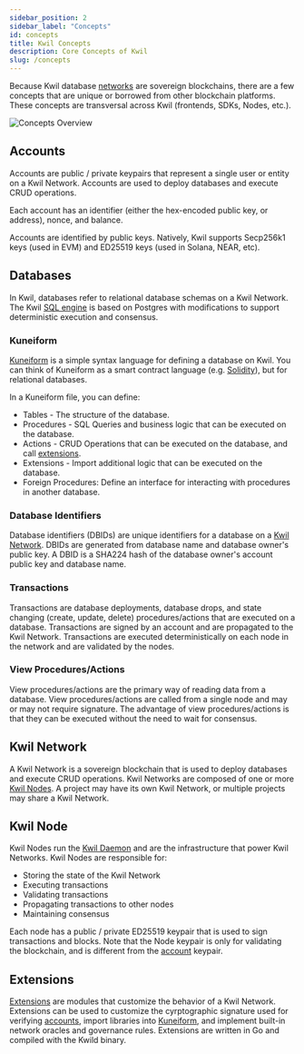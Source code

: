 ```yaml
---
sidebar_position: 2
sidebar_label: "Concepts"
id: concepts
title: Kwil Concepts
description: Core Concepts of Kwil
slug: /concepts
---
```


Because Kwil database [networks](#kwil-network) are sovereign blockchains, there are a few concepts that are unique or borrowed from other blockchain platforms. These concepts are transversal across Kwil (frontends, SDKs, Nodes, etc.).

<div style={{ display: "flex", justifyContent: "center" }}>
    <img src={require('../static/img/kwil-concepts.png').default} alt="Concepts Overview" />
</div>

## Accounts

Accounts are public / private keypairs that represent a single user or entity on a Kwil Network. Accounts are used to deploy databases and execute CRUD operations.

Each account has an identifier (either the hex-encoded public key, or address), nonce, and balance.

Accounts are identified by public keys. Natively, Kwil supports Secp256k1 keys (used in EVM) and ED25519 keys (used in Solana, NEAR, etc).

## Databases

In Kwil, databases refer to relational database schemas on a Kwil Network. The Kwil [SQL engine](/docs/category/sql-as-understood-by-kwil) is based on Postgres with modifications to support deterministic execution and consensus.

### Kuneiform

[Kuneiform](/docs/category/kuneiform) is a simple syntax language for defining a database on Kwil. You can think of Kuneiform as a smart contract language (e.g. [Solidity](https://soliditylang.org/)), but for relational databases.

In a Kuneiform file, you can define:

- Tables - The structure of the database.
- Procedures - SQL Queries and business logic that can be executed on the database.
- Actions - CRUD Operations that can be executed on the database, and call [extensions](/docs/kuneiform/advanced-features#extensions-precompiles).
- Extensions - Import additional logic that can be executed on the database.
- Foreign Procedures: Define an interface for interacting with procedures in another database.

### Database Identifiers

Database identifiers (DBIDs) are unique identifiers for a database on a [Kwil Network](#kwil-network). DBIDs are generated from database name and database owner's public key. A DBID is a SHA224 hash of the database owner's account public key and database name.

### Transactions

Transactions are database deployments, database drops, and state changing (create, update, delete) procedures/actions that are executed on a database. Transactions are signed by an account and are propagated to the Kwil Network. Transactions are executed deterministically on each node in the network and are validated by the nodes.

### View Procedures/Actions

View procedures/actions are the primary way of reading data from a database. View procedures/actions are called from a single node and may or may not require signature. The advantage of view procedures/actions is that they can be executed without the need to wait for consensus.

## Kwil Network

A Kwil Network is a sovereign blockchain that is used to deploy databases and execute CRUD operations. Kwil Networks are composed of one or more [Kwil Nodes](#kwil-node). A project may have its own Kwil Network, or multiple projects may share a Kwil Network.

## Kwil Node

Kwil Nodes run the [Kwil Daemon](/docs/category/node) and are the infrastructure that power Kwil Networks. Kwil Nodes are responsible for:

- Storing the state of the Kwil Network
- Executing transactions
- Validating transactions
- Propagating transactions to other nodes
- Maintaining consensus

Each node has a public / private ED25519 keypair that is used to sign transactions and blocks. Note that the Node keypair is only for validating the blockchain, and is different from the [account](#accounts) keypair.

## Extensions

[Extensions](/docs/extensions/overview) are modules that customize the behavior of a Kwil Network. Extensions can be used to customize the cyrptographic signature used for verifying [accounts](#accounts), import libraries into [Kuneiform](#kuneiform), and implement built-in network oracles and governance rules. Extensions are written in Go and compiled with the Kwild binary.